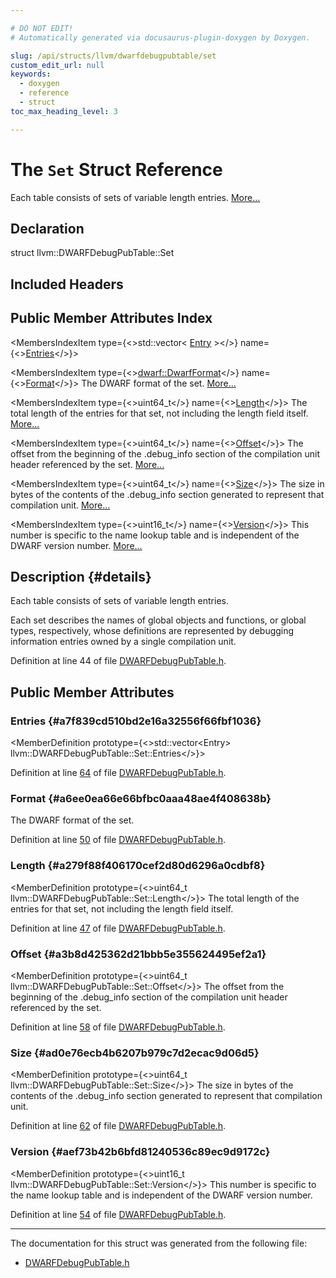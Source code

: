 ```yaml
---

# DO NOT EDIT!
# Automatically generated via docusaurus-plugin-doxygen by Doxygen.

slug: /api/structs/llvm/dwarfdebugpubtable/set
custom_edit_url: null
keywords:
  - doxygen
  - reference
  - struct
toc_max_heading_level: 3

---
```





# The `Set` Struct Reference

<DoxygenPage pluginConfig={pluginConfig}>

Each table consists of sets of variable length entries. <a href="#details">More...</a>

## Declaration

<CodeBlock>struct llvm::DWARFDebugPubTable::Set</CodeBlock>

## Included Headers

<IncludesList>
<IncludesListItem
  filePath="llvm/DebugInfo/DWARF/DWARFDebugPubTable.h"
  permalink="/docs/api/files/include/include/llvm/include/llvm/debuginfo/include/llvm/debuginfo/dwarf/dwarfdebugpubtable-h"
  isLocal="true" />
</IncludesList>

## Public Member Attributes Index

<MembersIndex>

<MembersIndexItem
  type={<>std::vector&lt; <a href="/docs/api/structs/llvm/dwarfdebugpubtable/entry">Entry</a> &gt;</>}
  name={<><a href="#a7f839cd510bd2e16a32556f66fbf1036">Entries</a></>}>
</MembersIndexItem>

<MembersIndexItem
  type={<><a href="/docs/api/namespaces/llvm/dwarf/#a79a43a947d26afb3f2a388f2f7a3a8c8">dwarf::DwarfFormat</a></>}
  name={<><a href="#a6ee0ea66e66bfbc0aaa48ae4f408638b">Format</a></>}>
The DWARF format of the set. <a href="#a6ee0ea66e66bfbc0aaa48ae4f408638b">More...</a>
</MembersIndexItem>

<MembersIndexItem
  type={<>uint64&#95;t</>}
  name={<><a href="#a279f88f406170cef2d80d6296a0cdbf8">Length</a></>}>
The total length of the entries for that set, not including the length field itself. <a href="#a279f88f406170cef2d80d6296a0cdbf8">More...</a>
</MembersIndexItem>

<MembersIndexItem
  type={<>uint64&#95;t</>}
  name={<><a href="#a3b8d425362d21bbb5e355624495ef2a1">Offset</a></>}>
The offset from the beginning of the .debug&#95;info section of the compilation unit header referenced by the set. <a href="#a3b8d425362d21bbb5e355624495ef2a1">More...</a>
</MembersIndexItem>

<MembersIndexItem
  type={<>uint64&#95;t</>}
  name={<><a href="#ad0e76ecb4b6207b979c7d2ecac9d06d5">Size</a></>}>
The size in bytes of the contents of the .debug&#95;info section generated to represent that compilation unit. <a href="#ad0e76ecb4b6207b979c7d2ecac9d06d5">More...</a>
</MembersIndexItem>

<MembersIndexItem
  type={<>uint16&#95;t</>}
  name={<><a href="#aef73b42b6bfd81240536c89ec9d9172c">Version</a></>}>
This number is specific to the name lookup table and is independent of the DWARF version number. <a href="#aef73b42b6bfd81240536c89ec9d9172c">More...</a>
</MembersIndexItem>

</MembersIndex>

## Description {#details}

Each table consists of sets of variable length entries.

Each set describes the names of global objects and functions, or global types, respectively, whose definitions are represented by debugging information entries owned by a single compilation unit.

Definition at line 44 of file <a href="/docs/api/files/include/include/llvm/include/llvm/debuginfo/include/llvm/debuginfo/dwarf/dwarfdebugpubtable-h">DWARFDebugPubTable.h</a>.

<SectionDefinition>

## Public Member Attributes

### Entries {#a7f839cd510bd2e16a32556f66fbf1036}

<MemberDefinition
  prototype={<>std::vector&lt;Entry&gt; llvm::DWARFDebugPubTable::Set::Entries</>}>

Definition at line <a href="/docs/api/files/include/include/llvm/include/llvm/debuginfo/include/llvm/debuginfo/dwarf/dwarfdebugpubtable-h/#l00064">64</a> of file <a href="/docs/api/files/include/include/llvm/include/llvm/debuginfo/include/llvm/debuginfo/dwarf/dwarfdebugpubtable-h">DWARFDebugPubTable.h</a>.
</MemberDefinition>

### Format {#a6ee0ea66e66bfbc0aaa48ae4f408638b}

<MemberDefinition
  prototype="dwarf::DwarfFormat llvm::DWARFDebugPubTable::Set::Format">
The DWARF format of the set.

Definition at line <a href="/docs/api/files/include/include/llvm/include/llvm/debuginfo/include/llvm/debuginfo/dwarf/dwarfdebugpubtable-h/#l00050">50</a> of file <a href="/docs/api/files/include/include/llvm/include/llvm/debuginfo/include/llvm/debuginfo/dwarf/dwarfdebugpubtable-h">DWARFDebugPubTable.h</a>.
</MemberDefinition>

### Length {#a279f88f406170cef2d80d6296a0cdbf8}

<MemberDefinition
  prototype={<>uint64&#95;t llvm::DWARFDebugPubTable::Set::Length</>}>
The total length of the entries for that set, not including the length field itself.

Definition at line <a href="/docs/api/files/include/include/llvm/include/llvm/debuginfo/include/llvm/debuginfo/dwarf/dwarfdebugpubtable-h/#l00047">47</a> of file <a href="/docs/api/files/include/include/llvm/include/llvm/debuginfo/include/llvm/debuginfo/dwarf/dwarfdebugpubtable-h">DWARFDebugPubTable.h</a>.
</MemberDefinition>

### Offset {#a3b8d425362d21bbb5e355624495ef2a1}

<MemberDefinition
  prototype={<>uint64&#95;t llvm::DWARFDebugPubTable::Set::Offset</>}>
The offset from the beginning of the .debug&#95;info section of the compilation unit header referenced by the set.

Definition at line <a href="/docs/api/files/include/include/llvm/include/llvm/debuginfo/include/llvm/debuginfo/dwarf/dwarfdebugpubtable-h/#l00058">58</a> of file <a href="/docs/api/files/include/include/llvm/include/llvm/debuginfo/include/llvm/debuginfo/dwarf/dwarfdebugpubtable-h">DWARFDebugPubTable.h</a>.
</MemberDefinition>

### Size {#ad0e76ecb4b6207b979c7d2ecac9d06d5}

<MemberDefinition
  prototype={<>uint64&#95;t llvm::DWARFDebugPubTable::Set::Size</>}>
The size in bytes of the contents of the .debug&#95;info section generated to represent that compilation unit.

Definition at line <a href="/docs/api/files/include/include/llvm/include/llvm/debuginfo/include/llvm/debuginfo/dwarf/dwarfdebugpubtable-h/#l00062">62</a> of file <a href="/docs/api/files/include/include/llvm/include/llvm/debuginfo/include/llvm/debuginfo/dwarf/dwarfdebugpubtable-h">DWARFDebugPubTable.h</a>.
</MemberDefinition>

### Version {#aef73b42b6bfd81240536c89ec9d9172c}

<MemberDefinition
  prototype={<>uint16&#95;t llvm::DWARFDebugPubTable::Set::Version</>}>
This number is specific to the name lookup table and is independent of the DWARF version number.

Definition at line <a href="/docs/api/files/include/include/llvm/include/llvm/debuginfo/include/llvm/debuginfo/dwarf/dwarfdebugpubtable-h/#l00054">54</a> of file <a href="/docs/api/files/include/include/llvm/include/llvm/debuginfo/include/llvm/debuginfo/dwarf/dwarfdebugpubtable-h">DWARFDebugPubTable.h</a>.
</MemberDefinition>

</SectionDefinition>

<hr/>

The documentation for this struct was generated from the following file:

<ul>
<li><a href="/docs/api/files/include/include/llvm/include/llvm/debuginfo/include/llvm/debuginfo/dwarf/dwarfdebugpubtable-h">DWARFDebugPubTable.h</a></li>
</ul>

</DoxygenPage>
